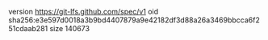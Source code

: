 version https://git-lfs.github.com/spec/v1
oid sha256:e3e597d0018a3b9bd4407879a9e42182df3d88a26a3469bbcca6f251cdaab281
size 140673
